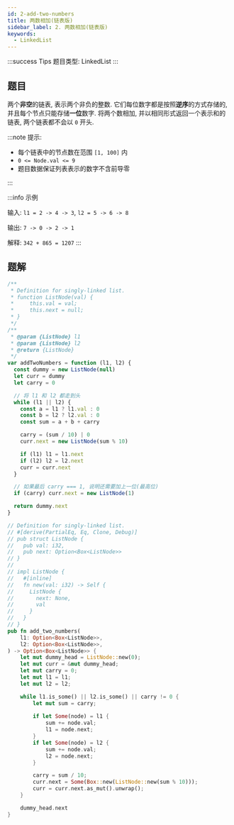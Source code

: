```yaml
---
id: 2-add-two-numbers
title: 两数相加(链表版)
sidebar_label: 2. 两数相加(链表版)
keywords:
  - LinkedList
---
```


:::success Tips
题目类型: LinkedList
:::

## 题目

两个**非空**的链表, 表示两个非负的整数. 它们每位数字都是按照**逆序**的方式存储的, 并且每个节点只能存储**一位**数字. 将两个数相加, 并以相同形式返回一个表示和的链表, 两个链表都不会以 `0` 开头.

:::note 提示:

- 每个链表中的节点数在范围 `[1, 100]` 内
- `0 <= Node.val <= 9`
- 题目数据保证列表表示的数字不含前导零

:::

:::info 示例

输入: `l1 = 2 -> 4 -> 3`, `l2 = 5 -> 6 -> 8`

输出: `7 -> 0 -> 2 -> 1`

解释: `342 + 865 = 1207`
:::

## 题解


<Tabs>
  <TabItem value="JavaScript" label="JavaScript" default>

```ts
/**
 * Definition for singly-linked list.
 * function ListNode(val) {
 *     this.val = val;
 *     this.next = null;
 * }
 */
/**
 * @param {ListNode} l1
 * @param {ListNode} l2
 * @return {ListNode}
 */
var addTwoNumbers = function (l1, l2) {
  const dummy = new ListNode(null)
  let curr = dummy
  let carry = 0

  // 将 l1 和 l2 都走到头
  while (l1 || l2) {
    const a = l1 ? l1.val : 0
    const b = l2 ? l2.val : 0
    const sum = a + b + carry

    carry = (sum / 10) | 0
    curr.next = new ListNode(sum % 10)

    if (l1) l1 = l1.next
    if (l2) l2 = l2.next
    curr = curr.next
  }

  // 如果最后 carry === 1, 说明还需要加上一位(最高位)
  if (carry) curr.next = new ListNode(1)

  return dummy.next
}
```

</TabItem>

<TabItem value="Rust" label="Rust">

```rust
// Definition for singly-linked list.
// #[derive(PartialEq, Eq, Clone, Debug)]
// pub struct ListNode {
//   pub val: i32,
//   pub next: Option<Box<ListNode>>
// }
//
// impl ListNode {
//   #[inline]
//   fn new(val: i32) -> Self {
//     ListNode {
//       next: None,
//       val
//     }
//   }
// }
pub fn add_two_numbers(
    l1: Option<Box<ListNode>>,
    l2: Option<Box<ListNode>>,
) -> Option<Box<ListNode>> {
    let mut dummy_head = ListNode::new(0);
    let mut curr = &mut dummy_head;
    let mut carry = 0;
    let mut l1 = l1;
    let mut l2 = l2;

    while l1.is_some() || l2.is_some() || carry != 0 {
        let mut sum = carry;
        
        if let Some(node) = l1 {
            sum += node.val;
            l1 = node.next;
        }
        if let Some(node) = l2 {
            sum += node.val;
            l2 = node.next;
        }

        carry = sum / 10;
        curr.next = Some(Box::new(ListNode::new(sum % 10)));
        curr = curr.next.as_mut().unwrap();
    }

    dummy_head.next
}
```

</TabItem>
</Tabs>
